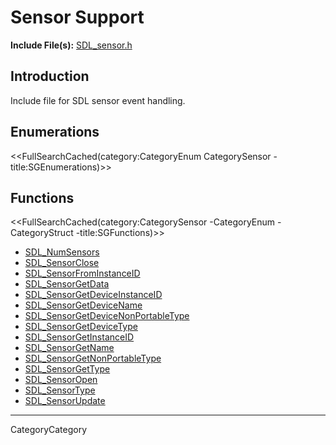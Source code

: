 
= Sensor Support =

'''Include File(s):''' [http://hg.libsdl.org/SDL/file/default/include/SDL_sensor.h SDL_sensor.h]


== Introduction ==

Include file for SDL sensor event handling.

<!-- #Remove this line and the ## below to use this markup if it becomes relevant to this category -->
== Enumerations ==
<<FullSearchCached(category:CategoryEnum CategorySensor -title:SGEnumerations)>>

<!-- #== Structures == -->
<!-- #<<FullSearchCached(category:CategoryStruct CategorySensor -title:SGStructures)>> -->

== Functions ==
<<FullSearchCached(category:CategorySensor -CategoryEnum -CategoryStruct -title:SGFunctions)>>

<!-- # You may refresh cache using "?action=refresh" in URL or "More Actions -> Delete Cache" in menu. -->

<!-- BEGIN CATEGORY LIST -->
* [[SDL_NumSensors]]
* [[SDL_SensorClose]]
* [[SDL_SensorFromInstanceID]]
* [[SDL_SensorGetData]]
* [[SDL_SensorGetDeviceInstanceID]]
* [[SDL_SensorGetDeviceName]]
* [[SDL_SensorGetDeviceNonPortableType]]
* [[SDL_SensorGetDeviceType]]
* [[SDL_SensorGetInstanceID]]
* [[SDL_SensorGetName]]
* [[SDL_SensorGetNonPortableType]]
* [[SDL_SensorGetType]]
* [[SDL_SensorOpen]]
* [[SDL_SensorType]]
* [[SDL_SensorUpdate]]
<!-- END CATEGORY LIST -->
----
CategoryCategory

